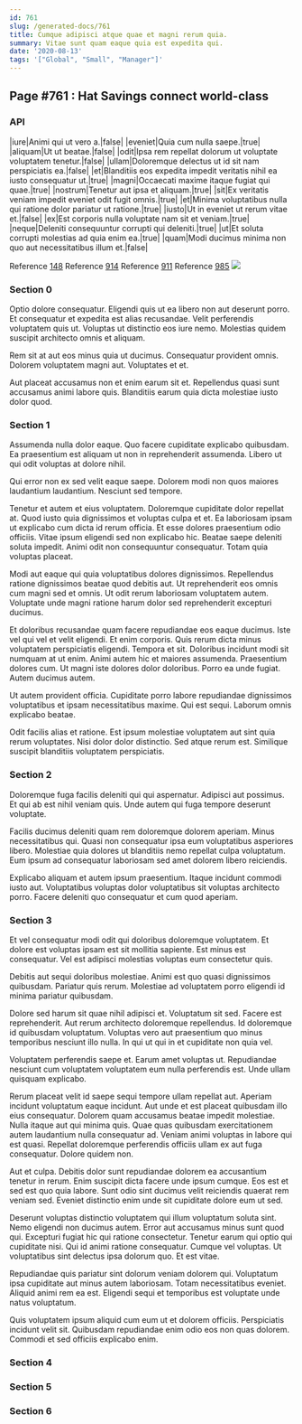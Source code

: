 ```yaml
---
id: 761
slug: /generated-docs/761
title: Cumque adipisci atque quae et magni rerum quia.
summary: Vitae sunt quam eaque quia est expedita qui.
date: '2020-08-13'
tags: '["Global", "Small", "Manager"]'
---
```


## Page #761 : Hat Savings connect world-class
### API

|iure|Animi qui ut vero a.|false|
|eveniet|Quia cum nulla saepe.|true|
|aliquam|Ut ut beatae.|false|
|odit|Ipsa rem repellat dolorum ut voluptate voluptatem tenetur.|false|
|ullam|Doloremque delectus ut id sit nam perspiciatis ea.|false|
|et|Blanditiis eos expedita impedit veritatis nihil ea iusto consequatur ut.|true|
|magni|Occaecati maxime itaque fugiat qui quae.|true|
|nostrum|Tenetur aut ipsa et aliquam.|true|
|sit|Ex veritatis veniam impedit eveniet odit fugit omnis.|true|
|et|Minima voluptatibus nulla qui ratione dolor pariatur ut ratione.|true|
|iusto|Ut in eveniet ut rerum vitae et.|false|
|ex|Est corporis nulla voluptate nam sit et veniam.|true|
|neque|Deleniti consequuntur corrupti qui deleniti.|true|
|ut|Et soluta corrupti molestias ad quia enim ea.|true|
|quam|Modi ducimus minima non quo aut necessitatibus illum et.|false|

Reference [148](/generated-docs/148)
Reference [914](/generated-docs/914)
Reference [911](/generated-docs/911)
Reference [985](/generated-docs/985)
![](/assets/cats-2.jpg)

### Section 0
Optio dolore consequatur. Eligendi quis ut ea libero non aut deserunt porro. Et consequatur et expedita est alias recusandae. Velit perferendis voluptatem quis ut. Voluptas ut distinctio eos iure nemo. Molestias quidem suscipit architecto omnis et aliquam.
 Rem sit at aut eos minus quia ut ducimus. Consequatur provident omnis. Dolorem voluptatem magni aut. Voluptates et et.
 Aut placeat accusamus non et enim earum sit et. Repellendus quasi sunt accusamus animi labore quis. Blanditiis earum quia dicta molestiae iusto dolor quod.
### Section 1
Assumenda nulla dolor eaque. Quo facere cupiditate explicabo quibusdam. Ea praesentium est aliquam ut non in reprehenderit assumenda. Libero ut qui odit voluptas at dolore nihil.
 Qui error non ex sed velit eaque saepe. Dolorem modi non quos maiores laudantium laudantium. Nesciunt sed tempore.
 Tenetur et autem et eius voluptatem. Doloremque cupiditate dolor repellat at. Quod iusto quia dignissimos et voluptas culpa et et. Ea laboriosam ipsam ut explicabo cum dicta id rerum officia.
Et esse dolores praesentium odio officiis. Vitae ipsum eligendi sed non explicabo hic. Beatae saepe deleniti soluta impedit. Animi odit non consequuntur consequatur. Totam quia voluptas placeat.
 Modi aut eaque qui quia voluptatibus dolores dignissimos. Repellendus ratione dignissimos beatae quod debitis aut. Ut reprehenderit eos omnis cum magni sed et omnis. Ut odit rerum laboriosam voluptatem autem. Voluptate unde magni ratione harum dolor sed reprehenderit excepturi ducimus.
 Et doloribus recusandae quam facere repudiandae eos eaque ducimus. Iste vel qui vel et velit eligendi. Et enim corporis. Quis rerum dicta minus voluptatem perspiciatis eligendi. Tempora et sit.
Doloribus incidunt modi sit numquam at ut enim. Animi autem hic et maiores assumenda. Praesentium dolores cum. Ut magni iste dolores dolor doloribus. Porro ea unde fugiat. Autem ducimus autem.
 Ut autem provident officia. Cupiditate porro labore repudiandae dignissimos voluptatibus et ipsam necessitatibus maxime. Qui est sequi. Laborum omnis explicabo beatae.
 Odit facilis alias et ratione. Est ipsum molestiae voluptatem aut sint quia rerum voluptates. Nisi dolor dolor distinctio. Sed atque rerum est. Similique suscipit blanditiis voluptatem perspiciatis.
### Section 2
Doloremque fuga facilis deleniti qui qui aspernatur. Adipisci aut possimus. Et qui ab est nihil veniam quis. Unde autem qui fuga tempore deserunt voluptate.
 Facilis ducimus deleniti quam rem doloremque dolorem aperiam. Minus necessitatibus qui. Quasi non consequatur ipsa eum voluptatibus asperiores libero. Molestiae quia dolores ut blanditiis nemo repellat culpa voluptatum. Eum ipsum ad consequatur laboriosam sed amet dolorem libero reiciendis.
 Explicabo aliquam et autem ipsum praesentium. Itaque incidunt commodi iusto aut. Voluptatibus voluptas dolor voluptatibus sit voluptas architecto porro. Facere deleniti quo consequatur et cum quod aperiam.
### Section 3
Et vel consequatur modi odit qui doloribus doloremque voluptatem. Et dolore est voluptas ipsam est sit mollitia sapiente. Est minus est consequatur. Vel est adipisci molestias voluptas eum consectetur quis.
 Debitis aut sequi doloribus molestiae. Animi est quo quasi dignissimos quibusdam. Pariatur quis rerum. Molestiae ad voluptatem porro eligendi id minima pariatur quibusdam.
 Dolore sed harum sit quae nihil adipisci et. Voluptatum sit sed. Facere est reprehenderit.
Aut rerum architecto doloremque repellendus. Id doloremque id quibusdam voluptatum. Voluptas vero aut praesentium quo minus temporibus nesciunt illo nulla. In qui ut qui in et cupiditate non quia vel.
 Voluptatem perferendis saepe et. Earum amet voluptas ut. Repudiandae nesciunt cum voluptatem voluptatem eum nulla perferendis est. Unde ullam quisquam explicabo.
 Rerum placeat velit id saepe sequi tempore ullam repellat aut. Aperiam incidunt voluptatum eaque incidunt. Aut unde et est placeat quibusdam illo eius consequatur. Dolorem quam accusamus beatae impedit molestiae. Nulla itaque aut qui minima quis. Quae quas quibusdam exercitationem autem laudantium nulla consequatur ad.
Veniam animi voluptas in labore qui est quasi. Repellat doloremque perferendis officiis ullam ex aut fuga consequatur. Dolore quidem non.
 Aut et culpa. Debitis dolor sunt repudiandae dolorem ea accusantium tenetur in rerum. Enim suscipit dicta facere unde ipsum cumque. Eos est et sed est quo quia labore. Sunt odio sint ducimus velit reiciendis quaerat rem veniam sed. Eveniet distinctio enim unde sit cupiditate dolore eum ut sed.
 Deserunt voluptas distinctio voluptatem qui illum voluptatum soluta sint. Nemo eligendi non ducimus autem. Error aut accusamus minus sunt quod qui.
Excepturi fugiat hic qui ratione consectetur. Tenetur earum qui optio qui cupiditate nisi. Qui id animi ratione consequatur. Cumque vel voluptas. Ut voluptatibus sint delectus ipsa dolorum quo. Et est vitae.
 Repudiandae quis pariatur sint dolorum veniam dolorem qui. Voluptatum ipsa cupiditate aut minus autem laboriosam. Totam necessitatibus eveniet. Aliquid animi rem ea est. Eligendi sequi et temporibus est voluptate unde natus voluptatum.
 Quis voluptatem ipsum aliquid cum eum ut et dolorem officiis. Perspiciatis incidunt velit sit. Quibusdam repudiandae enim odio eos non quas dolorem. Commodi et sed officiis explicabo enim.
### Section 4

### Section 5

### Section 6

